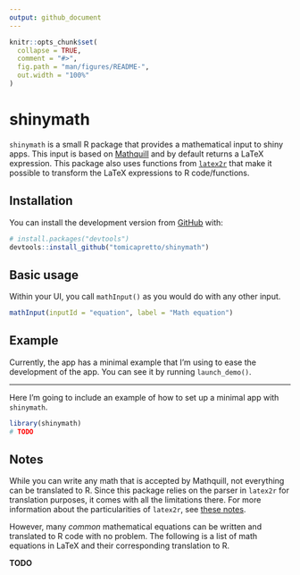 ```yaml
---
output: github_document
---
```


```r
knitr::opts_chunk$set(
  collapse = TRUE,
  comment = "#>",
  fig.path = "man/figures/README-",
  out.width = "100%"
)
```

# shinymath

`shinymath` is a small R package that provides a mathematical input to shiny apps.
This input is based on [Mathquill](http://mathquill.com/) and by default returns
a LaTeX expression. This package also uses functions from [`latex2r`](https://github.com/tomicapretto/latex2r)
that make it possible to transform the LaTeX expressions to R code/functions.

## Installation

You can install the development version from [GitHub](https://github.com/) with:

``` r
# install.packages("devtools")
devtools::install_github("tomicapretto/shinymath")
```

## Basic usage

Within your UI, you call `mathInput()` as you would do with any other input.

```r
mathInput(inputId = "equation", label = "Math equation")
```

## Example

Currently, the app has a minimal example that I'm using to ease the development
of the app. You can see it by running `launch_demo()`.

<hr style="height:1px"> </hr>

Here I'm going to include an example of how to set up a minimal app with 
`shinymath`.

```r
library(shinymath)
# TODO
```

## Notes

While you can write any math that is accepted by Mathquill, not everything can be 
translated to R. Since this package relies on the parser in `latex2r` for 
translation purposes, it comes with all the limitations there. 
For more information about the particularities of `latex2r`, see 
[these notes](https://github.com/tomicapretto/latex2r/blob/master/README.md#supported-latex).

However, many _common_ mathematical equations can be written and translated to R
code with no problem. The following is a list of math equations in LaTeX and their 
corresponding translation to R.

**TODO**
